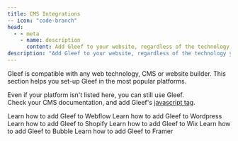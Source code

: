 ```yaml
---
title: CMS Integrations
-- icon: "code-branch"
head:
  - - meta
    - name: description
      content: Add Gleef to your website, regardless of the technology you're using
description: "Add Gleef to your website, regardless of the technology you're using"
---
```


Gleef is compatible with any web technology, CMS or website builder. This section helps you set-up Gleef in the most popular platforms.

<Note>Even if your platform isn't listed here, you can still use Gleef.<br/>
    Check your CMS documentation, and add Gleef's [javascript tag](./quickstart). </Note>

<CardGroup cols={2}>
    <Card
        title="Webflow"
        icon="webflow"
        href="/integrations/webflow"
    >
        Learn how to add Gleef to Webflow
    </Card>
    <Card
        title="WordPress"
        icon="wordpress"
        href="/integrations/wordpress"
    >
        Learn how to add Gleef to Wordpress
    </Card>
    <Card
        title="Shopify"
        icon="shopify"
        href="/integrations/shopify"
    >
        Learn how to add Gleef to Shopify
    </Card>
    <Card
        title="Wix"
        icon="wix"
        href="/integrations/wix"
    >
        Learn how to add Gleef to Wix
    </Card>
    <Card
        title="Bubble"
        icon="b"
        href="/integrations/bubble"
    >
        Learn how to add Gleef to Bubble
    </Card>
    <Card
        title="Framer"
        icon="f"
        href="/integrations/framer"
    >
        Learn how to add Gleef to Framer
    </Card>
</CardGroup>

